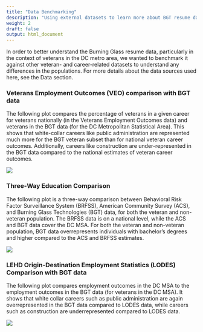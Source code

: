 ```yaml
---
title: "Data Benchmarking"
description: "Using external datasets to learn more about BGT resume data"
weight: 2
draft: false
output: html_document
---
```

In order to better understand the Burning Glass resume data, particularly in the context of veterans in the DC metro area, we wanted to benchmark it against other veteran- and career-related datasets to understand any differences in the populations. For more details about the data sources used here, see the Data section.



### Veterans Employment Outcomes (VEO) comparison with BGT data

The following plot compares the percentage of veterans in a given career for veterans nationally (in the Veterans Employment Outcomes data) and veterans in the BGT data (for the DC Metropolitan Statistical Area). This shows that white-collar careers like public administration are represented much more for the BGT veteran subset than for national veteran career outcomes. Additionally, careers like construction are under-represented in the BGT data compared to the national estimates of veteran career outcomes.

![](/findings/results-section-one_files/veo-bgt.png){style="display: block; margin-left: auto; margin-right: auto;"}

### Three-Way Education Comparison

The following plot is a three-way comparison between Behavioral Risk Factor Surveillance System (BRFSS), American Community Survey (ACS), and Burning Glass Technologies (BGT) data, for both the veteran and non-veteran population. The BRFSS data is on a national level, while the ACS and BGT data cover the DC MSA. For both the veteran and non-veteran population, BGT data overrepresents individuals with bachelor's degrees and higher compared to the ACS and BRFSS estimates.


![](/findings/results-section-one_files/brfss-acs-bgt.png){style="display: block; margin-left: auto; margin-right: auto;"}


### LEHD Origin-Destination Employment Statistics (LODES) Comparison with BGT data

The following plot compares employment outcomes in the DC MSA to the employment outcomes in the BGT data (for veterans in the DC MSA). It shows that white collar careers such as public administration are again overrepresented in the BGT data compared to LODES data, while careers such as construction are underrepresented compared to LODES data.

![](/findings/results-section-one_files/lodes-bgt.png){style="display: block; margin-left: auto; margin-right: auto;"}
